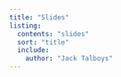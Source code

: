 ```yaml
---
title: "Slides"
listing:
  contents: "slides"
  sort: "title"
  include:
    author: "Jack Talboys"
---
```

